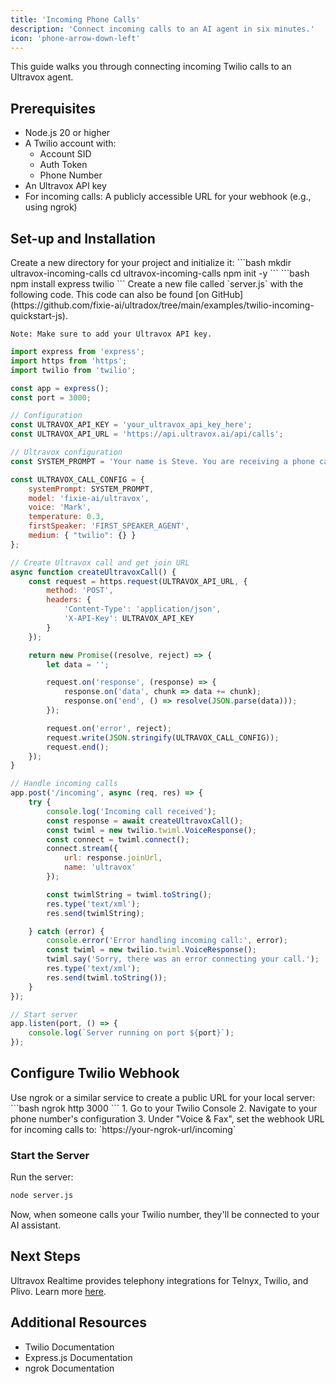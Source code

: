 ```yaml
---
title: 'Incoming Phone Calls'
description: 'Connect incoming calls to an AI agent in six minutes.'
icon: 'phone-arrow-down-left'
---
```


This guide walks you through connecting incoming Twilio calls to an Ultravox agent.

## Prerequisites

- Node.js 20 or higher
- A Twilio account with:
  - Account SID
  - Auth Token
  - Phone Number
- An Ultravox API key
- For incoming calls: A publicly accessible URL for your webhook (e.g., using ngrok)

## Set-up and Installation

<Steps>
  <Step title="Set Up Your Project">
    Create a new directory for your project and initialize it:
    ```bash
    mkdir ultravox-incoming-calls
    cd ultravox-incoming-calls
    npm init -y
    ```
  </Step>
  <Step title="Install Dependencies">
    ```bash
    npm install express twilio
    ```
  </Step>
  <Step title="Create Your Server">
    Create a new file called `server.js` with the following code. This code can also be found [on GitHub](https://github.com/fixie-ai/ultradox/tree/main/examples/twilio-incoming-quickstart-js).
    
    Note: Make sure to add your Ultravox API key.
  </Step>
</Steps>

```js {9}
import express from 'express';
import https from 'https';
import twilio from 'twilio';

const app = express();
const port = 3000;

// Configuration
const ULTRAVOX_API_KEY = 'your_ultravox_api_key_here';
const ULTRAVOX_API_URL = 'https://api.ultravox.ai/api/calls';

// Ultravox configuration
const SYSTEM_PROMPT = 'Your name is Steve. You are receiving a phone call. Ask them their name and see how they are doing.';

const ULTRAVOX_CALL_CONFIG = {
    systemPrompt: SYSTEM_PROMPT,
    model: 'fixie-ai/ultravox',
    voice: 'Mark',
    temperature: 0.3,
    firstSpeaker: 'FIRST_SPEAKER_AGENT',
    medium: { "twilio": {} }
};

// Create Ultravox call and get join URL
async function createUltravoxCall() {
    const request = https.request(ULTRAVOX_API_URL, {
        method: 'POST',
        headers: {
            'Content-Type': 'application/json',
            'X-API-Key': ULTRAVOX_API_KEY
        }
    });

    return new Promise((resolve, reject) => {
        let data = '';

        request.on('response', (response) => {
            response.on('data', chunk => data += chunk);
            response.on('end', () => resolve(JSON.parse(data)));
        });

        request.on('error', reject);
        request.write(JSON.stringify(ULTRAVOX_CALL_CONFIG));
        request.end();
    });
}

// Handle incoming calls
app.post('/incoming', async (req, res) => {
    try {
        console.log('Incoming call received');
        const response = await createUltravoxCall();
        const twiml = new twilio.twiml.VoiceResponse();
        const connect = twiml.connect();
        connect.stream({
            url: response.joinUrl,
            name: 'ultravox'
        });

        const twimlString = twiml.toString();
        res.type('text/xml');
        res.send(twimlString);

    } catch (error) {
        console.error('Error handling incoming call:', error);
        const twiml = new twilio.twiml.VoiceResponse();
        twiml.say('Sorry, there was an error connecting your call.');
        res.type('text/xml');
        res.send(twiml.toString());
    }
});

// Start server
app.listen(port, () => {
    console.log(`Server running on port ${port}`);
});
```

## Configure Twilio Webhook
<Steps>
  <Step title="Make Your Server Publicly Accessible">
    Use ngrok or a similar service to create a public URL for your local server:
    ```bash
    ngrok http 3000
    ```
  </Step>
  <Step title="Set Up Webhook">
    1. Go to your Twilio Console
    2. Navigate to your phone number's configuration
    3. Under "Voice & Fax", set the webhook URL for incoming calls to:
       `https://your-ngrok-url/incoming`
  </Step>
</Steps>

### Start the Server

Run the server:

```bash
node server.js
```

Now, when someone calls your Twilio number, they'll be connected to your AI assistant.

## Next Steps

Ultravox Realtime provides telephony integrations for Telnyx, Twilio, and Plivo. Learn more [here](/essentials/telephony).

## Additional Resources
* Twilio Documentation
* Express.js Documentation
* ngrok Documentation